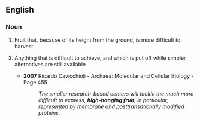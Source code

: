 ==English==

===Noun===
{{en-noun|head=[[high]]-[[hanging]] [[fruit]]|-}}

# Fruit that, because of its height from the ground, is more difficult to harvest
# {{context|by extension|lang=en}} Anything that is difficult to achieve, and which is put off while simpler alternatives are still available
#* '''2007''' Ricardo Cavicchioli - Archaea: Molecular and Cellular Biology - Page 455
#*: ''The smaller research-based centers will tackle the much more difficult to express, '''high-hanging fruit''', in particular, represented by membrane and posttransationally modified proteins.''